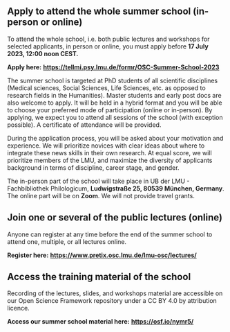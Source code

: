 ## Apply to attend the whole summer school (in-person or online)

To attend the whole school, i.e. both public lectures and workshops for selected applicants, in person or online, you must apply before **17 July 2023, 12:00 noon CEST.**

**Apply here:** [**https://tellmi.psy.lmu.de/formr/OSC-Summer-School-2023**](https://tellmi.psy.lmu.de/formr/OSC-Summer-School-2023)

The summer school is targeted at PhD students of all scientific disciplines (Medical sciences, Social Sciences, Life Sciences, etc. as opposed to research fields in the Humanities). Master students and early post docs are also welcome to apply. It will be held in a hybrid format and you will be able to choose your preferred mode of participation (online or in-person). By applying, we expect you to attend all sessions of the school (with exception possible). A certificate of attendance will be provided.

During the application process, you will be asked about your motivation and experience. We will prioritize novices with clear ideas about where to integrate these news skills in their own research. At equal score, we will prioritize members of the LMU, and maximize the diversity of applicants background in terms of discipline, career stage, and gender.

The in-person part of the school will take place in UB der LMU - Fachbibliothek Philologicum, **Ludwigstraße 25, 80539 München, Germany**. The online part will be on **Zoom**. We will not provide travel grants.

## Join one or several of the public lectures (online)

Anyone can register at any time before the end of the summer school to attend one, multiple, or all lectures online.

**Register here:** [**https://www.pretix.osc.lmu.de/lmu-osc/lectures/**](https://www.pretix.osc.lmu.de/lmu-osc/lectures/)

## Access the training material of the school

Recording of the lectures, slides, and workshops material are accessible on our Open Science Framework repository under a CC BY 4.0 by attribution licence.

**Access our summer school material here:** [**https://osf.io/nymr5/**](https://osf.io/nymr5/){.uri}
